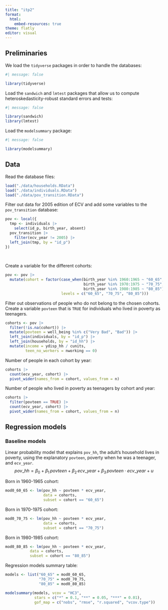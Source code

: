 ```yaml
---
title: "itp2"
format: 
  html:
    embed-resources: true
theme: flatly
editor: visual
---
```


## Preliminaries

We load the `tidyverse` packages in order to handle the databases:

```r
#| message: false

library(tidyverse)
```

Load the `sandwich` and `lmtest` packages that allow us to compute heteroskedasticity-robust standard errors and tests:

```r
#| message: false

library(sandwich)
library(lmtest)
```

Load the `modelsummary` package:

```r
#| message: false

library(modelsummary)
```

## Data

Read the database files:

```r
load("./data/households.RData")
load("./data/individuals.RData")
load("./data/pov_transition.RData")
```

Filter out data for 2005 edition of ECV and add some variables to the `pov_transition` database:

```r
pov <- local({
  tmp <- individuals |>
    select(id_p, birth_year, absent)
  pov_transition |> 
    filter(ecv_year != 2005) |> 
  left_join(tmp, by = "id_p") 
}) 
  
  
```

Create a variable for the different cohorts:

```r
pov <- pov |> 
  mutate(cohort = factor(case_when(birth_year %in% 1960:1965 ~ "60_65",
                                   birth_year %in% 1970:1975 ~ "70_75",
                                   birth_year %in% 1980:1985 ~ "80_85"),
                         levels = c("60_65", "70_75", "80_85")))
```

Filter out observations of people who do not belong to the chosen cohorts. Create a variable `povteen` that is `TRUE` for individuals who lived in poverty as teenagers.

```r
cohorts <- pov |>
  filter(!is.na(cohort)) |> 
  mutate(povteen = well_being %in% c("Very Bad", "Bad")) |> 
  left_join(individuals, by = "id_p") |> 
  left_join(households, by = "id_hh") |> 
  mutate(income = ydisp_hh / cunits,
         teen_no_workers = nworking == 0)
```

Number of people in each cohort by year:

```r
cohorts |> 
  count(ecv_year, cohort) |> 
  pivot_wider(names_from = cohort, values_from = n)
```

Number of people who lived in poverty as teenagers by cohort and year:

```r
cohorts |> 
  filter(povteen == TRUE) |> 
  count(ecv_year, cohort) |> 
  pivot_wider(names_from = cohort, values_from = n)
```

## Regression models

### Baseline models

Linear probability model that explains `pov_hh`, the adult's household lives in poverty, using the explanatory `povteen`, poverty when he was a teenager, and `ecv_year`. $$
pov\_hh = \beta_0 + \beta_1\, povteen + \beta_2\, ecv\_year + \beta_3\, povteen \cdot ecv\_year + u
$$

Born in 1960-1965 cohort:

```r
mod0_60_65 <- lm(pov_hh ~ povteen * ecv_year, 
                 data = cohorts, 
                 subset = cohort == "60_65")
```

Born in 1970-1975 cohort:

```r
mod0_70_75 <- lm(pov_hh ~ povteen * ecv_year, 
                 data = cohorts, 
                 subset = cohort == "70_75")
```

Born in 1980-1985 cohort:

```r
mod0_80_85 <- lm(pov_hh ~ povteen * ecv_year, 
           data = cohorts, 
           subset = cohort == "80_85")
```

Regression models summary table:

```r
models <- list("60_65" = mod0_60_65,
               "70_75" = mod0_70_75,
               "80_85" = mod0_80_85)

modelsummary(models, vcov = "HC3", 
             stars = c("*" = 0.1, "**" = 0.05, "***" = 0.01),
             gof_map = c("nobs", "rmse", "r.squared", "vcov.type"))
```

